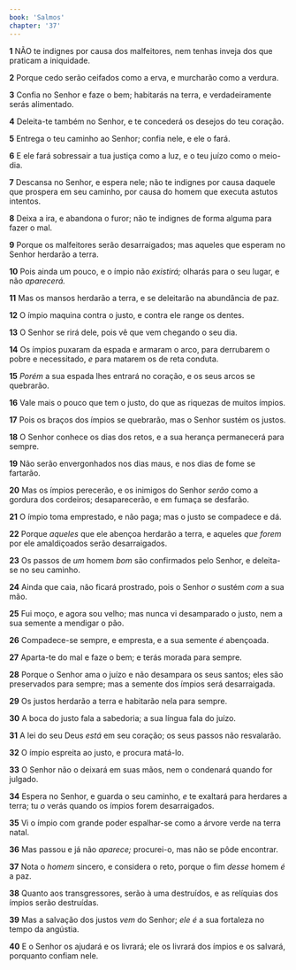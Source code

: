 ```yaml
---
book: 'Salmos'
chapter: '37'
---
```


**1** NÃO te indignes por causa dos malfeitores, nem tenhas inveja dos que praticam a iniquidade.

**2** Porque cedo serão ceifados como a erva, e murcharão como a verdura.

**3** Confia no Senhor e faze o bem; habitarás na terra, e verdadeiramente serás alimentado.

**4** Deleita-te também no Senhor, e te concederá os desejos do teu coração.

**5** Entrega o teu caminho ao Senhor; confia nele, e ele o fará.

**6** E ele fará sobressair a tua justiça como a luz, e o teu juízo como o meio-dia.

**7** Descansa no Senhor, e espera nele; não te indignes por causa daquele que prospera em seu caminho, por causa do homem que executa astutos intentos.

**8** Deixa a ira, e abandona o furor; não te indignes de forma alguma para fazer o mal.

**9** Porque os malfeitores serão desarraigados; mas aqueles que esperam no Senhor herdarão a terra.

**10** Pois ainda um pouco, e o ímpio não _existirá;_ olharás para o seu lugar, e não _aparecerá._

**11** Mas os mansos herdarão a terra, e se deleitarão na abundância de paz.

**12** O ímpio maquina contra o justo, e contra ele range os dentes.

**13** O Senhor se rirá dele, pois vê que vem chegando o seu dia.

**14** Os ímpios puxaram da espada e armaram o arco, para derrubarem o pobre e necessitado, _e_ para matarem os de reta conduta.

**15** _Porém_ a sua espada lhes entrará no coração, e os seus arcos se quebrarão.

**16** Vale mais o pouco que tem o justo, do que as riquezas de muitos ímpios.

**17** Pois os braços dos ímpios se quebrarão, mas o Senhor sustém os justos.

**18** O Senhor conhece os dias dos retos, e a sua herança permanecerá para sempre.

**19** Não serão envergonhados nos dias maus, e nos dias de fome se fartarão.

**20** Mas os ímpios perecerão, e os inimigos do Senhor _serão_ como a gordura dos cordeiros; desaparecerão, e em fumaça se desfarão.

**21** O ímpio toma emprestado, e não paga; mas o justo se compadece e dá.

**22** Porque _aqueles_ que ele abençoa herdarão a terra, e aqueles _que forem_ por ele amaldiçoados serão desarraigados.

**23** Os passos de _um_ homem _bom_ são confirmados pelo Senhor, e deleita-se no seu caminho.

**24** Ainda que caia, não ficará prostrado, pois o Senhor _o_ sustém _com_ a sua mão.

**25** Fui moço, e agora sou velho; mas nunca vi desamparado o justo, nem a sua semente a mendigar o pão.

**26** Compadece-se sempre, e empresta, e a sua semente _é_ abençoada.

**27** Aparta-te do mal e faze o bem; e terás morada para sempre.

**28** Porque o Senhor ama o juízo e não desampara os seus santos; eles são preservados para sempre; mas a semente dos ímpios será desarraigada.

**29** Os justos herdarão a terra e habitarão nela para sempre.

**30** A boca do justo fala a sabedoria; a sua língua fala do juízo.

**31** A lei do seu Deus _está_ em seu coração; os seus passos não resvalarão.

**32** O ímpio espreita ao justo, e procura matá-lo.

**33** O Senhor não o deixará em suas mãos, nem o condenará quando for julgado.

**34** Espera no Senhor, e guarda o seu caminho, _e_ te exaltará para herdares a terra; tu _o_ verás quando os ímpios forem desarraigados.

**35** Vi o ímpio com grande poder espalhar-se como a árvore verde na terra natal.

**36** Mas passou e já não _aparece;_ procurei-o, mas não se pôde encontrar.

**37** Nota o _homem_ sincero, e considera o reto, porque o fim _desse_ homem _é_ a paz.

**38** Quanto aos transgressores, serão à uma destruídos, e as relíquias dos ímpios serão destruídas.

**39** Mas a salvação dos justos _vem_ do Senhor; _ele é_ a sua fortaleza no tempo da angústia.

**40** E o Senhor os ajudará e os livrará; ele os livrará dos ímpios e os salvará, porquanto confiam nele.
